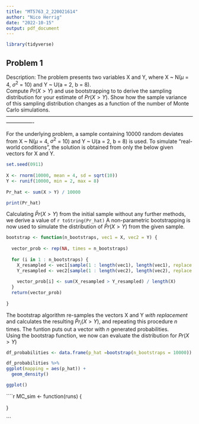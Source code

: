 ```yaml
---
title: "MT5763_2_220021614"
author: "Nico Herrig"
date: "2022-10-15"
output: pdf_document
---
```


```r

library(tidyverse)

```

## Problem 1

Description:
The problem presents two variables X and Y, where X ~ N($\mu$ = 4, $\sigma^2$ = 10) and 
Y ~ U(a = 2, b = 8). \
Compute $Pr(X > Y)$ and use bootstrapping to to derive the sampling distribution for your estimate of $Pr(X > Y)$. 
Show how the sample variance of this sampling distribution changes as a function of the number of Monte Carlo simulations. \
----------------------------------------------------------------------------------------------------------------------------

For the underlying problem, a sample containing 10000 random deviates from X ~ N($\mu$ = 4, $\sigma^2$ = 10) and Y ~ U(a = 2, b = 8) is used. To simulate "real-world conditions", the solution is obtained from only the below given vectors for X and Y.  
```r
set.seed(0911)
  
X <- rnorm(10000, mean = 4, sd = sqrt(10))
Y <- runif(10000, min = 2, max = 8)    
    
Pr_hat <- sum(X > Y) / 10000

print(Pr_hat)
```  

Calculating $\bar Pr(X>Y)$ from the initial sample without any further methods, we derive a value of `r toString(Pr_hat)`
A non-parametric bootstrapping is now used to simulate the distribution of $\bar Pr(X>Y)$ from the given sample.

```r
bootstrap <- function(n_bootstraps, vec1 = X, vec2 = Y) {
  
  vector_prob <- rep(NA, times = n_bootstraps)
  
  for (i in 1 : n_bootstraps) {
    X_resampled <- vec1[sample(1 : length(vec1), length(vec1), replace = TRUE)]
    Y_resampled <- vec2[sample(1 : length(vec2), length(vec2), replace = TRUE)]
    
    vector_prob[i] <- sum(X_resampled > Y_resampled) / length(X)
  }
  return(vector_prob)
  
}
```

The bootstrap algorithm re-samples the vectors X and Y *with replacement* and calculates the resulting $\bar Pr_i(X>Y)$, and repeating this procedure *n* times. The funtion puts out a vector with *n* generated probabilities. \
Using the bootstrap function, we now can evaluate the distribution for $Pr(X>Y)$ 

```r
df_probabilities <- data.frame(p_hat =bootstrap(n_bootstraps = 10000))

df_probabilities %>% 
ggplot(mapping = aes(p_hat)) +
  geom_density()
```


 

````r

ggplot()
````


````r
MC_sim <- function(runs) {
  
}


```


